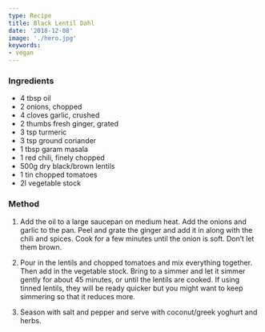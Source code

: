 ```yaml
---
type: Recipe
title: Black Lentil Dahl
date: '2018-12-08'
image: './hero.jpg'
keywords:
- vegan
---
```

### Ingredients

* 4 tbsp oil
* 2 onions, chopped
* 4 cloves garlic, crushed
* 2 thumbs fresh ginger, grated
* 3 tsp turmeric
* 3 tsp ground coriander
* 1 tbsp garam masala
* 1 red chili, finely chopped
* 500g dry black/brown lentils
* 1 tin chopped tomatoes
* 2l vegetable stock

### Method

1. Add the oil to a large saucepan on medium heat. Add the onions and garlic to the pan.
Peel and grate the ginger and add it in along with the chili and spices.
Cook for a few minutes until the onion is soft. Don’t let them brown.

2. Pour in the lentils and chopped tomatoes and mix everything together. Then add in the vegetable stock. 
Bring to a simmer and let it simmer gently for about 45 minutes, or until the lentils are cooked.
If using tinned lentils, they will be ready quicker but you might want to keep simmering so that it reduces more.

3. Season with salt and pepper and serve with coconut/greek yoghurt and herbs.

